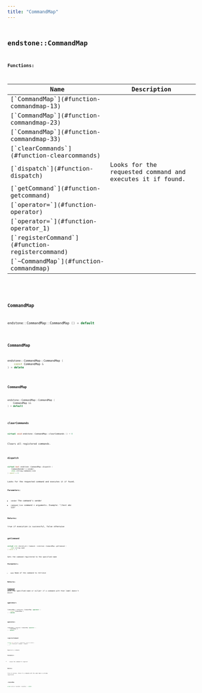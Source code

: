 ```yaml
---
title: "CommandMap"
---
```


## <code className="doc-symbol doc-symbol-class"/> endstone::CommandMap

















**Functions:**

<table>
<thead>
   <tr>
      <th>Name</th>
      <th>Description</th>
   </tr>
</thead>
<tbody>
<tr key="classendstone_1_1_command_map_1a25331c5810be15454974aaefe3fbc68b">
    <td>[`CommandMap`](#function-commandmap-13)</td>
    <td></td>
</tr>
<tr key="classendstone_1_1_command_map_1afc2b0e7676d5d23fffb429c5910a1645">
    <td>[`CommandMap`](#function-commandmap-23)</td>
    <td></td>
</tr>
<tr key="classendstone_1_1_command_map_1a4ebefdf37ff6f59a731c03217fe4bb9c">
    <td>[`CommandMap`](#function-commandmap-33)</td>
    <td></td>
</tr>
<tr key="classendstone_1_1_command_map_1a668e38f90aad2458f33563f84d87c95a">
    <td>[`clearCommands`](#function-clearcommands)</td>
    <td></td>
</tr>
<tr key="classendstone_1_1_command_map_1a4f06f0f67a32638079499c1b8bbc8dbc">
    <td>[`dispatch`](#function-dispatch)</td>
    <td>Looks for the requested command and executes it if found.</td>
</tr>
<tr key="classendstone_1_1_command_map_1a8b44b32258c2a2d0dabfcc3618f1f383">
    <td>[`getCommand`](#function-getcommand)</td>
    <td></td>
</tr>
<tr key="classendstone_1_1_command_map_1af84987985d1b5dd0dcd0c14840dae7da">
    <td>[`operator=`](#function-operator)</td>
    <td></td>
</tr>
<tr key="classendstone_1_1_command_map_1a71900d4f6d83ea0a21f9b2dbddcae322">
    <td>[`operator=`](#function-operator_1)</td>
    <td></td>
</tr>
<tr key="classendstone_1_1_command_map_1a5b3beafddf2091946afee009ae1cf5de">
    <td>[`registerCommand`](#function-registercommand)</td>
    <td></td>
</tr>
<tr key="classendstone_1_1_command_map_1abc727aa73950b67e85315d0fa0317c9d">
    <td>[`~CommandMap`](#function-commandmap)</td>
    <td></td>
</tr>
</tbody>
</table>

### <code className="doc-symbol doc-symbol-function"/> CommandMap

```cpp
endstone::CommandMap::CommandMap () = default
```


### <code className="doc-symbol doc-symbol-function"/> CommandMap

```cpp
endstone::CommandMap::CommandMap (
    const CommandMap &
) = delete
```


### <code className="doc-symbol doc-symbol-function"/> CommandMap

```cpp
endstone::CommandMap::CommandMap (
    CommandMap &&
) = default
```


### <code className="doc-symbol doc-symbol-function"/> clearCommands

```cpp
virtual void endstone::CommandMap::clearCommands () = 0
```


Clears all registered commands. 


        
### <code className="doc-symbol doc-symbol-function"/> dispatch

```cpp
virtual bool endstone::CommandMap::dispatch (
    CommandSender & sender,
    std::string command_line
) const = 0
```

Looks for the requested command and executes it if found.



**Parameters:**


* `sender` The command's sender 
* `command_line` command + arguments. Example: "/test abc 123" 



**Returns:**

true if execution is successful, false otherwise 





        
### <code className="doc-symbol doc-symbol-function"/> getCommand

```cpp
virtual std::shared_ptr< Command > endstone::CommandMap::getCommand (
    std::string name
) const = 0
```


Gets the command registered to the specified name




**Parameters:**


* `name` Name of the command to retrieve 



**Returns:**

[**Command**](classendstone_1_1_command.md) with the specified name or nullptr if a command with that label doesn't exist 





        
### <code className="doc-symbol doc-symbol-function"/> operator=

```cpp
CommandMap & endstone::CommandMap::operator= (
    const CommandMap &
) = delete
```


### <code className="doc-symbol doc-symbol-function"/> operator=

```cpp
CommandMap & endstone::CommandMap::operator= (
    CommandMap &&
) = default
```


### <code className="doc-symbol doc-symbol-function"/> registerCommand

```cpp
virtual bool endstone::CommandMap::registerCommand (
    std::shared_ptr< Command > command
) = 0
```


Registers a command.




**Parameters:**


* `command` the command to register 



**Returns:**

true on success, false if a command with the same name is already registered 





        
### <code className="doc-symbol doc-symbol-function"/> ~CommandMap

```cpp
virtual endstone::CommandMap::~CommandMap () = default
```

